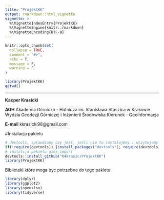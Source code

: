 ```yaml
---
title: "ProjektKK"
output: rmarkdown::html_vignette
vignette: >
  %\VignetteIndexEntry{ProjektKK}
  %\VignetteEngine{knitr::rmarkdown}
  %\VignetteEncoding{UTF-8}
---
```


```r
knitr::opts_chunk$set(
  collapse = TRUE,
  comment = "#>",
  echo = T,
  message = F,
  warning = F
)
```

```r
library(ProjektKK)
getwd()
```

***

**Kacper Krasicki**

**AGH** 
Akademia Górniczo - Hutnicza im. Stanisława Staszica w Krakowie
Wydzia Geodezji Górniczej i Inżynierii Środowiska
Kierunek - Geoinformacja

**E-mail** kkrasicki98@gmail.com


#Instalacja pakietu

```r
# devtools, sprawdzamy czy jest, jeśli nie to instalujemy i wczytujemy
if(!require(devtools)) {install.packages("devtools"); require(devtools)}
# instalcja pakietu gios_import
devtools::install_github("K4krasin/ProjektKK")
library(ProjektKK)
```


Biblioteki które moga byc potrzebne do tego pakietu.

```r
library(dplyr)
library(ggplot2)
library(openxlsx)
library(tidyverse)
```





